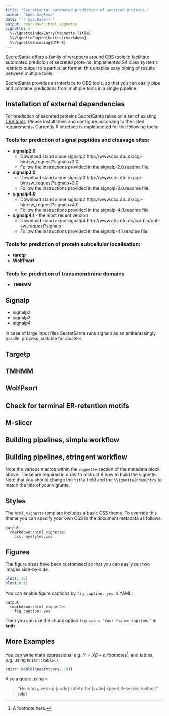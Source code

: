 ```yaml
---
title: "SecretSanta: automated prediction of secreted proteins."
author: "Anna Gogleva"
date: "`r Sys.Date()`"
output: rmarkdown::html_vignette
vignette: >
  %\VignetteIndexEntry{Vignette Title}
  %\VignetteEngine{knitr::rmarkdown}
  %\VignetteEncoding{UTF-8}
---
```


SecretSanta offers a family of wrappers around CBS tools to facilitate automated predicion of secreted proteins.
Implemented S4 class systems restricts output to a particular format, this enables easy piping of results between
multiple tools.

SecretSanta provides an interface to CBS tools, so that you can easily pipe and combine predictions from multiple tools in a single pipeline. 

## Installation of external dependencies

For prediction of secreted proteins SecretSanta relies on a set of existing [CBS tools](http://www.cbs.dtu.dk/services/). Please install them and configure according to the listed requirements. Currently R intreface is implemented for the following tools:

### Tools for prediction of signal peptides and cleavage sites:
- **signalp2.0** 
    + Download stand alone signalp2 http://www.cbs.dtu.dk/cgi-bin/sw_request?signalp+2.0
    + Follow the instructions provided in the signalp-2.0.readme file.

- **signalp3.0** 
    + Download stand alone signalp3 http://www.cbs.dtu.dk/cgi-bin/sw_request?signalp+3.0
    + Follow the instructions provided in the signalp-3.0.readme file.
 
- **signalp4.0** 
    + Download stand alone signalp2 http://www.cbs.dtu.dk/cgi-bin/sw_request?signalp+4.0
    + Follow the instructions provided in the signalp-4.0.readme file.

- **signalp4.1** - the most recent version
    + Download stand alone signalp4 http://www.cbs.dtu.dk/cgi-bin/nph-sw_request?signalp
    + Follow the instructions provided in the signalp-4.1.readme file.

### Tools for prediction of protein subcellular localisation:    
    
- **taretp**
- **WolfPsort**

### Tools for prediction of transmembrane domains
- **TMHMM**










## Signalp

- signalp2
- signalp3
- signalp4

In case of large input files SecretSanta runs signalp as an embarassingly parallel process, suitable for clusters.

## Targetp

## TMHMM

## WolfPsort

## Check for terminal ER-retention motifs

## M-slicer

## Building pipelines, simple workflow

## Building pipelines, stringent workflow





Note the various macros within the `vignette` section of the metadata block above. These are required in order to instruct R how to build the vignette. Note that you should change the `title` field and the `\VignetteIndexEntry` to match the title of your vignette.

## Styles

The `html_vignette` template includes a basic CSS theme. To override this theme you can specify your own CSS in the document metadata as follows:

    output: 
      rmarkdown::html_vignette:
        css: mystyles.css

## Figures

The figure sizes have been customised so that you can easily put two images side-by-side. 

```r
plot(1:10)
plot(10:1)
```

You can enable figure captions by `fig_caption: yes` in YAML:

    output:
      rmarkdown::html_vignette:
        fig_caption: yes

Then you can use the chunk option `fig.cap = "Your figure caption."` in **knitr**.

## More Examples

You can write math expressions, e.g. $Y = X\beta + \epsilon$, footnotes^[A footnote here.], and tables, e.g. using `knitr::kable()`.

```r
knitr::kable(head(mtcars, 10))
```

Also a quote using `>`:

> "He who gives up [code] safety for [code] speed deserves neither."
([via](https://twitter.com/hadleywickham/status/504368538874703872))
